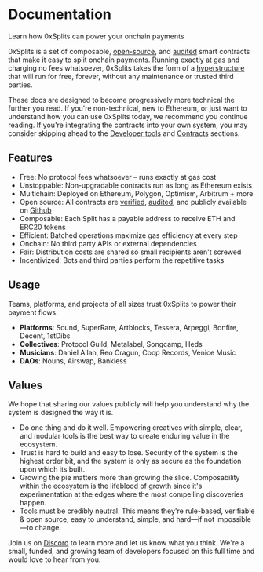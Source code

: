 # Documentation

<div className="text-xl text-gray-500">
  Learn how 0xSplits can power your onchain payments
</div>

0xSplits is a set of composable,
[open-source](https://etherscan.io/address/0x2ed6c4b5da6378c7897ac67ba9e43102feb694ee#code),
and
[audited](https://github.com/0xSplits/splits-contracts/blob/main/audit/0xSplits_A-1.pdf)
smart contracts that make it easy to split onchain payments. Running exactly at
gas and charging no fees whatsoever, 0xSplits takes the form of a
[hyperstructure](https://jacob.energy/hyperstructures.html) that will run for
free, forever, without any maintenance or trusted third parties.

These docs are designed to become progressively more technical the further you
read. If you're non-technical, new to Ethereum, or just want to understand how
you can use 0xSplits today, we recommend you continue reading. If you're
integrating the contracts into your own system, you may consider skipping ahead
to the [Developer tools](/dev) and [Contracts](/contracts) sections.

## Features

- Free: No protocol fees whatsoever – runs exactly at gas cost
- Unstoppable: Non-upgradable contracts run as long as Ethereum exists
- Multichain: Deployed on Ethereum, Polygon, Optimism, Arbitrum + more
- Open source: All contracts are
  [verified](https://etherscan.io/address/0x2ed6c4b5da6378c7897ac67ba9e43102feb694ee#code),
  [audited](https://github.com/0xSplits/splits-contracts/blob/main/audit/0xSplits_A-1.pdf),
  and publicly available on [Github](https://github.com/0xSplits)
- Composable: Each Split has a payable address to receive ETH and ERC20 tokens
- Efficient: Batched operations maximize gas efficiency at every step
- Onchain: No third party APIs or external dependencies
- Fair: Distribution costs are shared so small recipients aren't screwed
- Incentivized: Bots and third parties perform the repetitive tasks

## Usage

Teams, platforms, and projects of all sizes trust 0xSplits to power their
payment flows.

- **Platforms**: Sound, SuperRare, Artblocks, Tessera, Arpeggi, Bonfire, Decent,
  1stDibs
- **Collectives**: Protocol Guild, Metalabel, Songcamp, Heds
- **Musicians**: Daniel Allan, Reo Cragun, Coop Records, Venice Music
- **DAOs**: Nouns, Airswap, Bankless

## Values

We hope that sharing our values publicly will help you understand why the system
is designed the way it is.

- Do one thing and do it well. Empowering creatives with simple, clear, and
  modular tools is the best way to create enduring value in the ecosystem.
- Trust is hard to build and easy to lose. Security of the system is the highest
  order bit, and the system is only as secure as the foundation upon which its
  built.
- Growing the pie matters more than growing the slice. Composability within the
  ecosystem is the lifeblood of growth since it's experimentation at the edges
  where the most compelling discoveries happen.
- Tools must be credibly neutral. This means they're rule-based, verifiable &
  open source, easy to understand, simple, and hard—if not impossible—to change.

Join us on [Discord](https://chat.0xsplits.xyz/) to learn more and let us know
what you think. We're a small, funded, and growing team of developers focused on
this full time and would love to hear from you.
